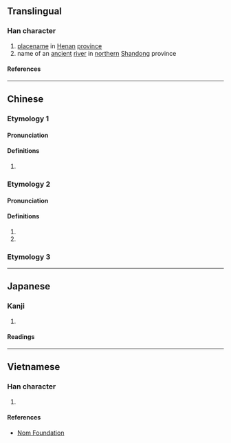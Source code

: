 {{character info}}
==Translingual==

===Han character===
{{Han char|rn=85|rad=水|as=11|sn=14|four=36193|canj=EWVF|ids=⿰氵累}}

# [[placename]] in [[Henan]] [[province]]
# name of an [[ancient]] [[river]] in [[northern]] [[Shandong]] province

====References====
{{Han ref|kx=0647.050|dkj=18169|dj=1057.030|hdz=31723.090|uh=6F2F}}

----

==Chinese==
{{zh-forms}}

===Etymology 1===
====Pronunciation====
{{zh-pron
|m=luò
|c=lok3
|w=5loq
|mc=
|oc=
|ma=
|cat=pn
}}

====Definitions====
{{zh-hanzi}}

# {{zh-only|漯河}}
===Etymology 2===
====Pronunciation====
{{zh-pron
|m=tà
|c=taap3
|mc=y
|oc=y
|ma=
|cat=pn
}}

====Definitions====
{{zh-hanzi}}

# {{zh-used in|漯漯}}
# {{zh-used in|滀漯}}

===Etymology 3===
{{zh-see|濕||wet; an ancient river in Shandong}}
----

==Japanese==

===Kanji===
{{ja-kanji|grade=|rs=水11}}

# {{rfdef|ja|sort=水11}}

====Readings====
{{ja-readings
|on=とう, るい
}}

----

==Vietnamese==

===Han character===
{{vi-readings|rs=水11|reading=nhoè, tháp}}

# {{rfdef|vi|sort=水11}}

====References====
*[http://nomfoundation.org/common/nom_details.php?codepoint=6f2f Nom Foundation]